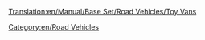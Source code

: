 [[Translation:en/Manual/Base Set/Road Vehicles/Toy Vans]]

{{en/RoadVehicle|name     = MightyMover Toy Van
  |img      =en/MightyMover Toy.png|price    = £4,797 ($9,594)
  |speed    = 30 mph (48 km/h)
  |annual   = £421 ($842)
  |designed = 1935
  |life     = 15
  |capacity = 17 [[en/Manual/Base Set/Cargos/Toys]]
}}
{{en/RoadVehicle|name     = Powernaught Toy Van
  |img      =en/Powernaught Toy.png|price    = £6,027 ($12,054)
  |speed    = 55 mph (88 km/h)
  |annual   = £787 ($1574)
  |designed = 1978
  |life     = 15
  |capacity = 19 [[en/Manual/Base Set/Cargos/Toys]]
}}
{{en/RoadVehicle|name     = Wizzow Toy Van
  |img      =en/Wizzow Toy.png|price    = £6,437 ($12,874)
  |speed    = 70 mph (112 km/h)
  |annual   = £1,125 ($2,250)
  |designed = 2015
  |life     = 15
  |capacity = 22 [[en/Manual/Base Set/Cargos/Toys]]
}}
[[Category:en/Road Vehicles]]